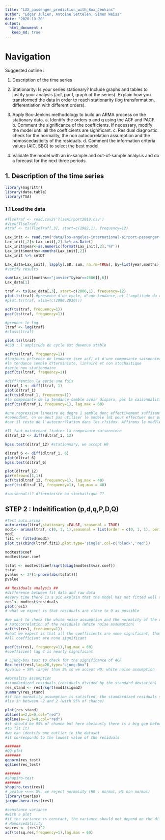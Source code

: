 ```yaml
---
title: "LAX_passenger_prediction_with_Box_Jenkins"
author: "Edgar Julien, Antoine Settelen, Simon Weiss"
date: "2020-10-20"
output:
  html_document :
   keep_md: true
---
```


# Navigation {.tabset .tabset-fade .tabset-pills}

Suggested outline : 


1. Description of the time series

2. Stationarity: Is your series stationary? Include graphs and tables to justify your analysis (acf, pacf, graph of the series). Explain how you transformed the data in order to reach stationarity (log transformation, differentiation with different orders).

3. Apply Box-Jenkins methodology to build an ARMA process on the stationary data. a. Identify the orders p and q using the ACF and PACF. b. Comment the significance of the coefficients. If necessary, modify the model until all the coefficients are significant. c. Residual diagnostic: check for the normality, the non autocorrelation assumption and the homoscedasticity of the residuals. d. Comment the information criteria values (AIC, SBC) to select the best model.

4. Validate the model with an in-sample and out-of-sample analysis and do a forecast for the next three periods.

## 1. Description of the time series

```r
library(magrittr)
library(data.table)
library(TSA)
```

### 1.1 Load the data
```r
#TlseTraf <- read.csv2('TlseAirport2019.csv')
#View(TlseTraf)
#traf <- ts(TlseTraf[,3], start=c(1982,1), frequency=12)

Lax_init <- read.csv("data/los-angeles-international-airport-passenger-traffic-by-terminal.csv")
Lax_init[,2]<-Lax_init[,2] %>% as.Date()
Lax_init$year<-as.numeric(format(Lax_init[,2],'%Y'))
Lax_init$months<-months(Lax_init[,2])
Lax_init %>% setDT

Lax_data=Lax_init[, lapply(.SD, sum, na.rm=TRUE), by=list(year,months),.SDcols=c("Passenger_Count")]
#verify results

sum(Lax_init[months=="janvier"&year==2006][,6])
Lax_data[1]

```

```r
traf <- ts(Lax_data[,3], start=c(2006,1), frequency=12)
plot.ts(traf) #presence d'un cycle, d'une tendance, et l'amplitude du cycle croit avec le temps
#plot.ts(traf, xlim=(c(2000,2010)))

```

```r
acf(ts(traf, frequency=1))
pacf(ts(traf, frequency=1))
```


```r
#prenons le log 
ltraf <- log(traf)
#class(ltraf)

```

```r
plot.ts(ltraf)
#CSQ : l'amplitude du cycle est devenue stable
```


```r
acf(ts(ltraf, frequency=1))
#toujours pr?sence de tendance (see acf) et d'une composante saisonniere
#la tendance semble d?terministe, lin?aire et non stochastique
#serie non stationnaire
pacf(ts(ltraf, frequency=1))
```


```r
#diff?rention la serie une fois 
dltraf_1 <- diff(ltraf, 1)
plot(dltraf_1)
acf(ts(dltraf_1, frequency=1))
#la composante de la tendance semble avoir disparu, pas la saisonnalit? (toujours pr?sente)
pacf(ts(dltraf_1, frequency=1), lag.max = 60)
```
```r
#une regression lineaire de degre 1 semble donc effectivement suffisante 
#cependant, on ne peut pas utiliser le modele lm1 pour effectuer des previsions
#car il reste de l'autocorr?lation dans les r?sidus. Affinons le mod?le en mod?lisation les r?sidus 
```

```r
#Il faut maintenant ?tudier la composante saisonniere 
dltraf_12 <- diff(dltraf_1, 12)

kpss.test(dltraf_12) #stationnary, we accept H0

dltraf_6 <- diff(dltraf_1, 6)
plot(dltraf_6)
kpss.test(dltraf_6)

```


```r
plot(dltraf_12)
par(mfrow=c(1,1))
acf(ts(dltraf_12, frequency=1), lag.max = 40)
pacf(ts(dltraf_12, frequency=1), lag.max = 40)

#saisonnalit? d?terministe ou stochastique ??
```
## STEP 2 : Indeitification (p,d,q,P,D,Q)

```r
#Test auto.arima
auto.arima(ltraf,stationary =FALSE, seasonal = TRUE)
mod1<- arima(ltraf, c(0, 1, 1),seasonal = list(order = c(0, 1, 1), period = 12), method='ML')
mod1
fit1 <- fitted(mod1)
plot.ts(cbind(ltraf,fit1),plot.type='single',col=c('black','red'))
```




```r
modtest$coef
modtest$var.coef

tstat <- modtest$coef/sqrt(diag(modtest$var.coef))
tstat 
pvalue <- 2*(1-pnorm(abs(tstat)))
pvalue
```
```r
## Residuals analysis ## 
#difference between fit data and raw data
#every time there is a pic explain that the model has not fitted well the data
res1<- modtest$residuals
plot(res1)
# what we expect is that residuals are close to 0 as possible
```

```r
#we want to check the white noise assumption and the normality of the residuals (gaussian WN)
# Autocorrelation of the residuals (White noise assumption) 
acf(ts(res1, frequency=1))
#what we expect is that all the coefficients are none significant, that is the deal with white noise
#All coefficient are none significant
```



```r
pacf(ts(res1, frequency=1),lag.max = 60)
#coefficient lag 4 is nearly significant
```



```r
# Ljung-box test to check for the significance of ACF
Box.test(res1,lag=20,type="Ljung-Box")
#pvalue = 59% larger than 5% so we accept H0: white noise assumption
```
```r
#Normality assumption
#standardized residuals (residuals divided by the standard deviation)
res_stand <- res1/sqrt(mod1$sigma2)
summary(res_stand)
#if the normality assumption is satisfied, the standardized residuals should 
#lie in between -2 and 2 (with 95% of chance)
```
```r
plot(res_stand) 
abline(a=2,b=0,col="red")
abline(a=-2,b=0,col="red")
#it should be 95% of chance but here obviously there is a big gap before 1990 (adding a dummy variable 
#to fit it)
#we can identify one outlier in the dataset
#it corresponds to the lowest value of the residuals
```
```r
#######
#QQ-plot
#######
qqnorm(res_test)
qqline(res_test)
```

```r
#######
#Shapiro-test
#######
shapiro.test(res1)
# pvalue <<<< 5%, we reject normality (H0 : normal, H1 non normal)
library(tseries)
jarque.bera.test(res1)

```
```r
#constance variance
#with a plot
#if the variance is constant, the variance should not depend on the difference of the date
# Homoscedaticity 
sq.res <- (res1)^2
acf(ts(sq.res,frequency=1),lag.max = 60)

```











